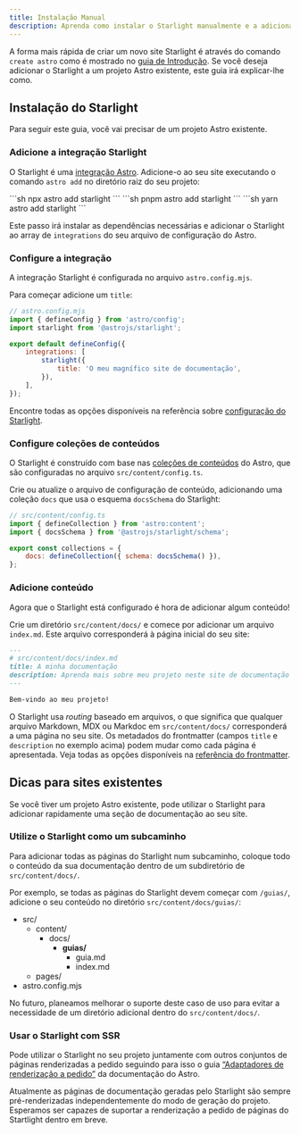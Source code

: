 ```yaml
---
title: Instalação Manual
description: Aprenda como instalar o Starlight manualmente e a adicioná-lo a um projeto Astro existente.
---
```



A forma mais rápida de criar um novo site Starlight é através do comando `create astro` como é mostrado no [guia de Introdução](/pt-pt/getting-started/#crie-um-novo-projeto).
Se você deseja adicionar o Starlight a um projeto Astro existente, este guia irá explicar-lhe como.

## Instalação do Starlight

Para seguir este guia, você vai precisar de um projeto Astro existente.

### Adicione a integração Starlight

O Starlight é uma [integração Astro](https://docs.astro.build/pt-br/guides/integrations-guide/). Adicione-o ao seu site executando o comando `astro add` no diretório raiz do seu projeto:

<Tabs>
	<TabItem label="npm">```sh npx astro add starlight ```</TabItem>
	<TabItem label="pnpm">```sh pnpm astro add starlight ```</TabItem>
	<TabItem label="Yarn">```sh yarn astro add starlight ```</TabItem>
</Tabs>

Este passo irá instalar as dependências necessárias e adicionar o Starlight ao array de `integrations` do seu arquivo de configuração do Astro.

### Configure a integração

A integração Starlight é configurada no arquivo `astro.config.mjs`.

Para começar adicione um `title`:

```js ins={8}
// astro.config.mjs
import { defineConfig } from 'astro/config';
import starlight from '@astrojs/starlight';

export default defineConfig({
	integrations: [
		starlight({
			title: 'O meu magnífico site de documentação',
		}),
	],
});
```

Encontre todas as opções disponíveis na referência sobre [configuração do Starlight](/pt-pt/reference/configuration/).

### Configure coleções de conteúdos

O Starlight é construído com base nas [coleções de conteúdos](https://docs.astro.build/pt-pt/guides/content-collections/) do Astro, que são configuradas no arquivo `src/content/config.ts`.

Crie ou atualize o arquivo de configuração de conteúdo, adicionando uma coleção `docs` que usa o esquema `docsSchema` do Starlight:

```js ins={3,6}
// src/content/config.ts
import { defineCollection } from 'astro:content';
import { docsSchema } from '@astrojs/starlight/schema';

export const collections = {
	docs: defineCollection({ schema: docsSchema() }),
};
```

### Adicione conteúdo

Agora que o Starlight está configurado é hora de adicionar algum conteúdo!

Crie um diretório `src/content/docs/` e comece por adicionar um arquivo `index.md`.
Este arquivo corresponderá à página inicial do seu site:

```md
---
# src/content/docs/index.md
title: A minha documentação
description: Aprenda mais sobre meu projeto neste site de documentação construído com o Starlight.
---

Bem-vindo ao meu projeto!
```

O Starlight usa _routing_ baseado em arquivos, o que significa que qualquer arquivo Markdown, MDX ou Markdoc em `src/content/docs/` corresponderá a uma página no seu site. Os metadados do frontmatter (campos `title` e `description` no exemplo acima) podem mudar como cada página é apresentada.
Veja todas as opções disponíveis na [referência do frontmatter](/pt-pt/reference/frontmatter/).

## Dicas para sites existentes

Se você tiver um projeto Astro existente, pode utilizar o Starlight para adicionar rapidamente uma seção de documentação ao seu site.

### Utilize o Starlight como um subcaminho

Para adicionar todas as páginas do Starlight num subcaminho, coloque todo o conteúdo da sua documentação dentro de um subdiretório de `src/content/docs/`.

Por exemplo, se todas as páginas do Starlight devem começar com `/guias/`, adicione o seu conteúdo no diretório `src/content/docs/guias/`:


<FileTree>

- src/
  - content/
    - docs/
      - **guias/**
        - guia.md
        - index.md
  - pages/
- astro.config.mjs

</FileTree>

No futuro, planeamos melhorar o suporte deste caso de uso para evitar a necessidade de um diretório adicional dentro do `src/content/docs/`.

### Usar o Starlight com SSR

Pode utilizar o Starlight no seu projeto juntamente com outros conjuntos de páginas renderizadas a pedido seguindo para isso o guia [“Adaptadores de renderização a pedido”](https://docs.astro.build/en/guides/server-side-rendering/) da documentação do Astro.

Atualmente as páginas de documentação geradas pelo Starlight são sempre pré-renderizadas independentemente do modo de geração do projeto.
Esperamos ser capazes de suportar a renderização a pedido de páginas do Startlight dentro em breve.
